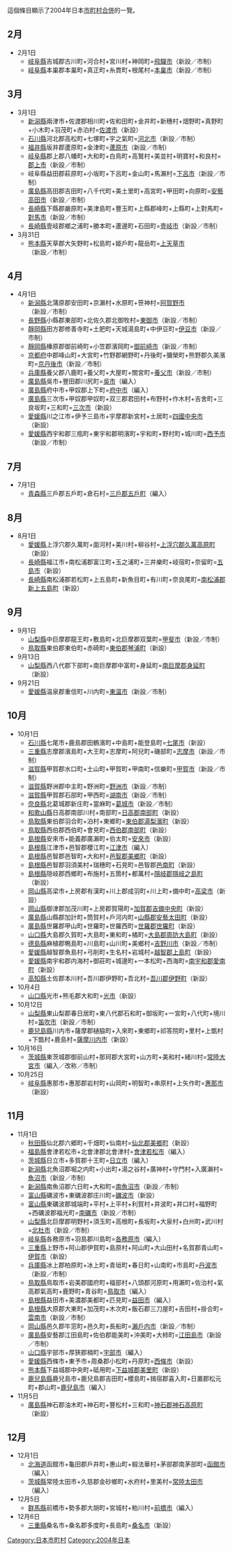 這個條目顯示了2004年日本[[市町村合併|市町村合併]]的一覽。

{{日本的市町村合併}}

== 2月 ==
*2月1日
**[[岐阜縣|岐阜縣]]吉城郡古川町+河合村+宮川村+神岡町=[[飛驒市|飛驒市]]（新設／市制）
**[[岐阜縣|岐阜縣]]本巢郡本巢町+真正町+糸貫町+根尾村=[[本巢市|本巢市]]（新設／市制）

== 3月 ==
*3月1日
**[[新潟縣|新潟縣]]兩津市+佐渡郡相川町+佐和田町+金井町+新穗村+畑野町+真野町+小木町+羽茂町+赤泊村=[[佐渡市|佐渡市]]（新設）
**[[石川縣|石川縣]]河北郡高松町+七塚町+宇之氣町=[[河北市|河北市]]（新設／市制）
**[[福井縣|福井縣]]坂井郡蘆原町+金津町=[[蘆原市|蘆原市]]（新設／市制）
**[[岐阜縣|岐阜縣]]郡上郡八幡町+大和町+白鳥町+高鷲村+美並村+明寶村+和良村=[[郡上市|郡上市]]（新設／市制）
**岐阜縣益田郡萩原町+小坂町+下呂町+金山町+馬瀨村=[[下呂市|下呂市]]（新設／市制）
**[[廣島縣|廣島縣]]高田郡吉田町+八千代町+美土里町+高宮町+甲田町+向原町=[[安藝高田市|安藝高田市]]（新設／市制）
**[[長崎縣|長崎縣]]下縣郡嚴原町+美津島町+豐玉町+上縣郡峰町+上縣町+上對馬町=[[對馬市|對馬市]]（新設／市制）
**[[長崎縣|長崎縣]]壹岐郡鄉之浦町+勝本町+蘆邊町+石田町=[[壹岐市|壹岐市]]（新設／市制）
*3月31日
**[[熊本縣|熊本縣]]天草郡大矢野町+松島町+姫戶町+龍岳町=[[上天草市|上天草市]]（新設／市制）

== 4月 ==
*4月1日
**[[新潟縣|新潟縣]]北蒲原郡安田町+京瀨村+水原町+笹神村=[[阿賀野市|阿賀野市]]（新設／市制）
**[[長野縣|長野縣]]小縣郡東部町+北佐久郡北御牧村=[[東御市|東御市]]（新設／市制）
**[[靜岡縣|靜岡縣]]田方郡修善寺町+土肥町+天城湯島町+中伊豆町=[[伊豆市|伊豆市]]（新設／市制）
**[[靜岡縣|靜岡縣]]榛原郡御前崎町+小笠郡濱岡町=[[御前崎市|御前崎市]]（新設／市制）
**[[京都府|京都府]]中郡峰山町+大宮町+竹野郡網野町+丹後町+彌榮町+熊野郡久美濱町=[[京丹後市|京丹後市]]（新設／市制）
**[[兵庫縣|兵庫縣]]養父郡八鹿町+養父町+大屋町+關宮町=[[養父市|養父市]]（新設／市制）
**[[廣島縣|廣島縣]]吳市+豐田郡川尻町=[[吳市|吳市]]（編入）
**[[廣島縣|廣島縣]]府中市+甲奴郡上下町=[[府中市_(廣島縣)|府中市]]（編入）
**[[廣島縣|廣島縣]]三次市+甲奴郡甲奴町+双三郡君田村+布野村+作木村+吉舍町+三良坂町+三和町=[[三次市|三次市]]（新設）
**[[愛媛縣|愛媛縣]]川之江市+伊予三島市+宇摩郡新宮村+土居町=[[四國中央市|四國中央市]]（新設）
**[[愛媛縣|愛媛縣]]西宇和郡三瓶町+東宇和郡明濱町+宇和町+野村町+城川町=[[西予市|西予市]]（新設／市制）

== 7月 ==
*7月1日
**[[青森縣|青森縣]]三戶郡五戶町+倉石村=[[三戶郡|三戶郡]][[五戶町|五戶町]]（編入）

== 8月 ==
*8月1日
**[[愛媛縣|愛媛縣]]上浮穴郡久萬町+面河村+美川村+柳谷村=[[上浮穴郡|上浮穴郡]][[久萬高原町|久萬高原町]]（新設）
**[[長崎縣|長崎縣]]福江市+南松浦郡富江町+玉之浦町+三井樂町+岐宿町+奈留町=[[五島市|五島市]]（新設）
**[[長崎縣|長崎縣]]南松浦郡若松町+上五島町+新魚目町+有川町+奈良尾町=[[南松浦郡|南松浦郡]][[新上五島町|新上五島町]]（新設）

== 9月 ==
*9月1日
**[[山梨縣|山梨縣]]中巨摩郡龍王町+敷島町+北巨摩郡双葉町=[[甲斐市|甲斐市]]（新設／市制）
**[[鳥取縣|鳥取縣]]東伯郡東伯町+赤碕町=[[東伯郡|東伯郡]][[琴浦町|琴浦町]]（新設）
*9月13日
**[[山梨縣|山梨縣]]西八代郡下部町+南巨摩郡中富町+身延町=[[南巨摩郡|南巨摩郡]][[身延町|身延町]]（新設）
*9月21日
**[[愛媛縣|愛媛縣]]温泉郡重信町+川内町=[[東温市|東温市]]（新設／市制）

== 10月 ==
*10月1日
**[[石川縣|石川縣]]七尾市+鹿島郡田鶴濱町+中島町+能登島町=[[七尾市|七尾市]]（新設）
**[[三重縣|三重縣]]志摩郡濱島町+大王町+志摩町+阿兒町+磯部町=[[志摩市|志摩市]]（新設／市制）
**[[滋賀縣|滋賀縣]]甲賀郡水口町+土山町+甲賀町+甲南町+信樂町=[[甲賀市|甲賀市]]（新設／市制）
**[[滋賀縣|滋賀縣]]野洲郡中主町+野洲町=[[野洲市|野洲市]]（新設／市制）
**[[滋賀縣|滋賀縣]]甲賀郡石部町+甲西町=[[湖南市|湖南市]]（新設／市制）
**[[奈良縣|奈良縣]]北葛城郡新庄町+當麻町=[[葛城市|葛城市]]（新設／市制）
**[[和歌山縣|和歌山縣]]日高郡南部川村+南部町=[[日高郡_(和歌山縣)|日高郡]][[南部町_(和歌山縣)|南部町]]（新設）
**[[鳥取縣|鳥取縣]]東伯郡羽合町+泊村+東鄉町=[[東伯郡|東伯郡]][[湯梨濱町|湯梨濱町]]（新設）
**[[鳥取縣|鳥取縣]]西伯郡西伯町+會見町=[[西伯郡|西伯郡]][[南部町_(鳥取縣)|南部町]]（新設）
**[[島根縣|島根縣]]安來市+能義郡廣瀨町+伯太町=[[安來市|安來市]]（新設）
**[[島根縣|島根縣]]江津市+邑智郡櫻江町=[[江津市|江津市]]（編入）
**[[島根縣|島根縣]]邑智郡邑智町+大和村=[[邑智郡|邑智郡]][[美鄉町_(島根縣)|美鄉町]]（新設）
**[[島根縣|島根縣]]邑智郡羽須美村+瑞穗町+石見町=邑智郡[[邑南町|邑南町]]（新設）
**[[島根縣|島根縣]]隠岐郡西鄉町+布施村+五箇村+都萬村=[[隱岐郡|隱岐郡]][[隱岐之島町|隱岐之島町]]（新設）
**[[岡山縣|岡山縣]]高梁市+上房郡有漢町+川上郡成羽町+川上町+備中町=[[高梁市|高梁市]]（新設）
**[[岡山縣|岡山縣]]御津郡加茂川町+上房郡賀陽町=[[加賀郡|加賀郡]][[吉備中央町|吉備中央町]]（新設）
**[[廣島縣|廣島縣]]山縣郡加計町+筒賀村+戶河内町=[[山縣郡|山縣郡]][[安藝太田町|安藝太田町]]（新設）
**[[廣島縣|廣島縣]]世羅郡甲山町+世羅町+世羅西町=[[世羅郡|世羅郡]][[世羅町|世羅町]]（新設）
**[[山口縣|山口縣]]大島郡久賀町+大島町+東和町+橘町=[[大島郡_(山口縣)|大島郡]][[周防大島町|周防大島町]]（新設）
**[[德島縣|德島縣]]麻植郡鴨島町+川島町+山川町+美鄉村=[[吉野川市|吉野川市]]（新設／市制）
**[[愛媛縣|愛媛縣]]越智郡魚島村+弓削町+生名村+岩城村=[[越智郡|越智郡]][[上島町|上島町]]（新設）
**[[愛媛縣|愛媛縣]]南宇和郡内海村+御莊町+城邊町+一本松町+西海町=[[南宇和郡|南宇和郡]][[愛南町|愛南町]]（新設）
**[[高知縣|高知縣]]土佐郡本川村+吾川郡伊野町+吾北村=[[吾川郡|吾川郡]][[伊野町|伊野町]]（新設）
*10月4日
**[[山口縣|山口縣]]光市+熊毛郡大和町=[[光市|光市]]（新設）
*10月12日
**[[山梨縣|山梨縣]]東山梨郡春日居町+東八代郡石和町+御坂町+一宮町+八代町+境川村=[[笛吹市|笛吹市]]（新設／市制）
**[[鹿兒島縣|鹿兒島縣]]川内市+薩摩郡樋脇町+入來町+東鄉町+祁答院町+里村+上甑村+下甑村+鹿島村=[[薩摩川内市|薩摩川内市]]（新設）
*10月16日
**[[茨城縣|茨城縣]]東茨城郡御前山村+那珂郡大宮町+山方町+美和村+緒川村=[[常陸大宮市|常陸大宮市]]（編入／改称／市制）
*10月25日
**[[岐阜縣|岐阜縣]]惠那市+惠那郡岩村町+山岡町+明智町+串原村+上矢作町=[[惠那市|惠那市]]（新設）

== 11月 ==
*11月1日
**[[秋田縣|秋田縣]]仙北郡六郷町+千畑町+仙南村=[[仙北郡|仙北郡]][[美鄉町_(秋田縣)|美鄉町]]（新設）
**[[福島縣|福島縣]]會津若松市+北會津郡北會津村=[[會津若松市|會津若松市]]（編入）
**[[茨城縣|茨城縣]]日立市+多賀郡十王町=[[日立市|日立市]]（編入）
**[[新潟縣|新潟縣]]北魚沼郡堀之内町+小出町+湯之谷村+廣神村+守門村+入廣瀨村=[[魚沼市|魚沼市]]（新設／市制）
**[[新潟縣|新潟縣]]南魚沼郡六日町+大和町=[[南魚沼市|南魚沼市]]（新設／市制）
**[[富山縣|富山縣]]礪波市+東礪波郡庄川町=[[礪波市|礪波市]]（新設）
**[[富山縣|富山縣]]東礪波郡城端町+平村+上平村+利賀村+井波町+井口村+福野町+西礪波郡福光町=[[南礪市|南礪市]]（新設／市制）
**[[山梨縣|山梨縣]]北巨摩郡明野村+須玉町+高根町+長坂町+大泉村+白州町+武川村=[[北杜市|北杜市]]（新設／市制）
**[[岐阜縣|岐阜縣]]各務原市+羽島郡川島町=[[各務原市|各務原市]]（編入）
**[[三重縣|三重縣]]上野市+阿山郡伊賀町+島原村+阿山町+大山田村+名賀郡青山町=[[伊賀市|伊賀市]]（新設）
**[[兵庫縣|兵庫縣]]冰上郡柏原町+冰上町+青垣町+春日町+山南町+市島町=[[丹波市|丹波市]]（新設／市制）
**[[鳥取縣|鳥取縣]]鳥取市+岩美郡國府町+福部村+八頭郡河原町+用瀨町+佐治村+氣高郡氣高町+鹿野町+青谷町=[[鳥取市|鳥取市]]（編入）
**[[島根縣|島根縣]]益田市+美濃郡美都町+匹見町=[[益田市|益田市]]（編入）
**[[島根縣|島根縣]]大原郡大東町+加茂町+木次町+飯石郡三刀屋町+吉田村+掛合町=[[雲南市|雲南市]]（新設／市制）
**[[岡山縣|岡山縣]]邑久郡牛窓町+邑久町+長船町=[[瀨戶内市|瀨戶内市]]（新設／市制）
**[[廣島縣|廣島縣]]安藝郡江田島町+佐伯郡能美町+沖美町+大柿町=[[江田島市|江田島市]]（新設／市制）
**[[山口縣|山口縣]]宇部市+厚狹郡楠町=[[宇部市|宇部市]]（編入）
**[[愛媛縣|愛媛縣]]西條市+東予市+周桑郡小松町+丹原町=[[西條市|西條市]]（新設）
**[[熊本縣|熊本縣]]下益城郡中央町+砥用町=[[下益城郡|下益城郡]][[美里町_(熊本縣)|美里町]]（新設）
**[[鹿兒島縣|鹿兒島縣]]鹿兒島市+鹿兒島郡吉田町+櫻島町+揖宿郡喜入町+日置郡松元町+郡山町=[[鹿兒島市|鹿兒島市]]（編入）
*11月5日
**[[廣島縣|廣島縣]]神石郡油木町+神石町+豐松村+三和町=[[神石郡|神石郡]][[神石高原町|神石高原町]]（新設）

== 12月 ==
*12月1日
**[[北海道|北海道]]函館市+龜田郡戶井町+惠山町+椴法華村+茅部郡南茅部町=[[函館市|函館市]]（編入）
**[[茨城縣|茨城縣]]常陸太田市+久慈郡金砂鄉町+水府村+里美村=[[常陸太田市|常陸太田市]]（編入）
*12月5日
**[[群馬縣|群馬縣]]前橋市+勢多郡大胡町+宮城村+粕川村=[[前橋市|前橋市]]（編入）
*12月6日
**[[三重縣|三重縣]]桑名市+桑名郡多度町+長島町=[[桑名市|桑名市]]（新設）

[[Category:日本市町村|Category:日本市町村]]
[[Category:2004年日本|Category:2004年日本]]